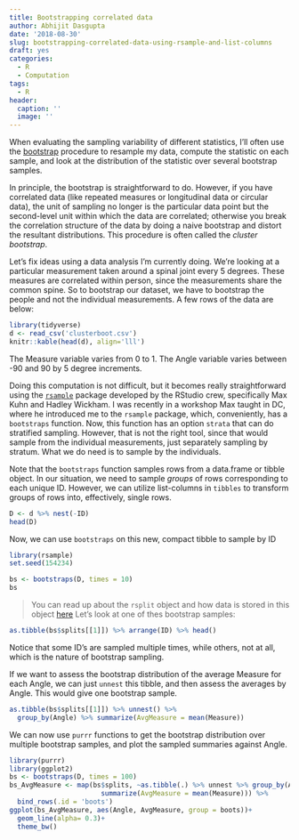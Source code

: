 ```yaml
---
title: Bootstrapping correlated data
author: Abhijit Dasgupta
date: '2018-08-30'
slug: bootstrapping-correlated-data-using-rsample-and-list-columns
draft: yes
categories:
  - R
  - Computation
tags:
  - R
header:
  caption: ''
  image: ''
---
```


When evaluating the sampling variability of different statistics, I'll often use the 
[bootstrap](https://en.wikipedia.org/wiki/Bootstrapping_(statistics))
procedure to resample my data, compute the statistic on each sample, and look at the distribution of the statistic over several bootstrap samples. 

In principle, the bootstrap is straightforward to do. However, if you have correlated data (like repeated measures or longitudinal data or circular data), the unit of sampling no longer is the particular data point but the second-level unit within which the data are correlated; otherwise you break the correlation structure of the data by doing a naive bootstrap and distort the resultant distributions. This procedure is often called the *cluster bootstrap*. 

Let's fix ideas using a data analysis I'm currently doing. We're looking at a particular measurement taken around a spinal joint every 5 degrees. These measures are correlated within person, since the measurements share the common spine. So to bootstrap our dataset, we have to bootstrap the people and not the individual measurements. A few rows of the data are below:

```r
library(tidyverse)
d <- read_csv('clusterboot.csv')
knitr::kable(head(d), align='lll')
```

The Measure variable varies from 0 to 1. The Angle variable varies between -90 and 90 by 5 degree increments.


Doing this computation is not difficult, but it becomes really straightforward using the [`rsample`](https://tidymodels.github.io/rsample/index.html) package developed by the RStudio crew, specifically Max Kuhn and Hadley Wickham. I was recently in a workshop Max taught in DC, where he introduced me to the `rsample` package, which, conveniently, has a `bootstraps` function. Now, this function has an option `strata` that can do stratified sampling. However, that is not the right tool, since that would sample from the individual measurements, just separately sampling by stratum. What we do need is to sample by the individuals.

Note that the `bootstraps` function samples rows from a data.frame or tibble object. In our situation, we need to sample *groups* of rows corresponding to each unique ID. However, we can utilize list-columns in `tibbles` to transform groups of rows into, effectively, single rows.

```r
D <- d %>% nest(-ID)
head(D)
```

Now, we can use `bootstraps` on this new, compact tibble to sample by ID

```r
library(rsample)
set.seed(154234)

bs <- bootstraps(D, times = 10)
bs
```

> You can read up about the `rsplit` object and how data is stored in this object [here]()
Let's look at one of thes bootstrap samples:

```r
as.tibble(bs$splits[[1]]) %>% arrange(ID) %>% head()
```

Notice that some ID's are sampled multiple times, while others, not at all, which is the nature
of bootstrap sampling.

If we want to assess the bootstrap distribution of the average Measure for each Angle, we can 
just `unnest` this tibble, and then assess the averages by Angle. This would give one bootstrap sample. 

```r
as.tibble(bs$splits[[1]]) %>% unnest() %>% 
  group_by(Angle) %>% summarize(AvgMeasure = mean(Measure))
```

We can now use `purrr` functions to get the bootstrap distribution over multiple bootstrap samples, and plot the sampled summaries against Angle. 

```r
library(purrr)
library(ggplot2)
bs <- bootstraps(D, times = 100)
bs_AvgMeasure <- map(bs$splits, ~as.tibble(.) %>% unnest %>% group_by(Angle) %>% 
                       summarize(AvgMeasure = mean(Measure))) %>% 
  bind_rows(.id = 'boots')
ggplot(bs_AvgMeasure, aes(Angle, AvgMeasure, group = boots))+
  geom_line(alpha= 0.3)+
  theme_bw()
```

